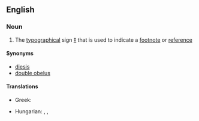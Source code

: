 ==English==

===Noun===
{{en-noun}}

# The [[typographical]] sign [[‡]] that is used to indicate a [[footnote]] or [[reference]]

====Synonyms====
* [[diesis]]
* [[double obelus]]

====Translations====
{{trans-top|the typographical sign ‡}}
* Greek: {{t|el|δίσταυρο|n}}
{{trans-mid}}
* Hungarian: {{t+|hu|kettős kereszt}}, {{t|hu|kettős tőr}}, {{t|hu|dupla kereszt}}
{{trans-bottom}}